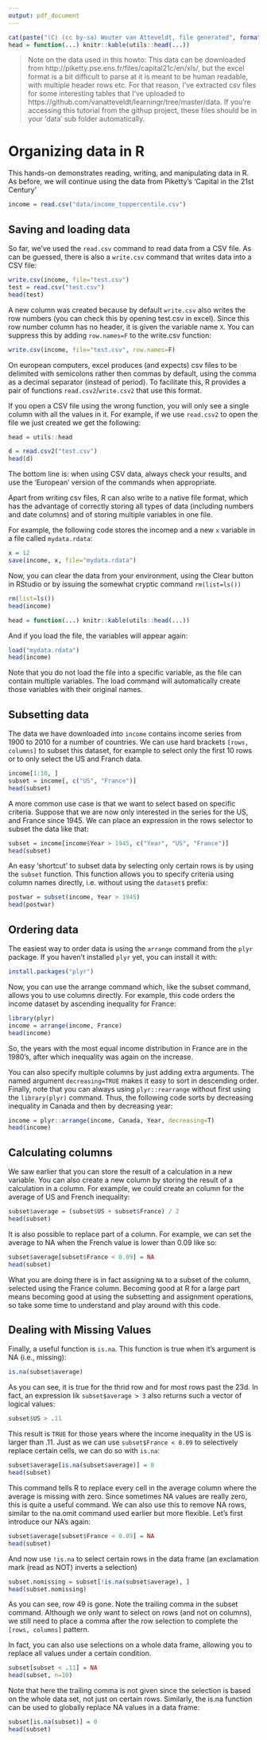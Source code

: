 ```yaml
---
output: pdf_document
---
```

```r
cat(paste("(C) (cc by-sa) Wouter van Atteveldt, file generated", format(Sys.Date(), format="%B %d %Y")))
head = function(...) knitr::kable(utils::head(...))
```

> Note on the data used in this howto: 
> This data can be downloaded from http://piketty.pse.ens.fr/files/capital21c/en/xls/, 
> but the excel format is a bit difficult to parse at it is meant to be human readable, with multiple header rows etc. 
> For that reason, I've extracted csv files for some interesting tables that I've uploaded to 
> https://github.com/vanatteveldt/learningr/tree/master/data.
> If you're accessing this tutorial from the githup project, these files should be in your 'data' sub folder automatically.

Organizing data in R
====================

This hands-on demonstrates reading, writing, and manipulating data in R.
As before, we will continue using the data from Piketty's 'Capital in the 21st Century' 


```r
income = read.csv("data/income_toppercentile.csv")
```


Saving and loading data
-----

So far, we've used the `read.csv` command to read data from a CSV file.
As can be guessed, there is also a `write.csv` command that writes data into a CSV file:

```r
write.csv(income, file="test.csv")
test = read.csv("test.csv")
head(test)
```

A new column was created because by default `write.csv` also writes the row numbers
(you can check this by opening test.csv in excel).
Since this row number column has no header, it is given the variable name `X`.
You can suppress this by adding `row.names=F` to the write.csv function:

```r
write.csv(income, file="test.csv", row.names=F)
```

On european computers, excel produces (and expects) csv files to be delimited with semicolons rather then commas by default,
using the comma as a decimal separator (instead of period).
To facilitate this, R provides a pair of functions `read.csv2`/`write.csv2` that use this format. 

If you open a CSV file using the wrong function, you will only see a single column with all the values in it.
For example, if we  use `read.csv2` to  open the file we just created we get the following:

```r
head = utils::head
```

```r
d = read.csv2("test.csv")
head(d)
```

The bottom line is: when using CSV data, always check your results, and use the 'European' version of the commands when appropriate.

Apart from writing csv files, R can also write to a native file format, which has the advantage of correctly storing all types of data (including numbers and date columns) and of storing multiple variables in one file.

For example, the following code stores the incomep and a new `x` variable in a file called `mydata.rdata`:

```r
x = 12
save(income, x, file="mydata.rdata")
```

Now, you can clear the data from your environment, using the Clear button in RStudio or by issuing the somewhat cryptic command `rm(list=ls())`

```r
rm(list=ls())
head(income)
```

```r
head = function(...) knitr::kable(utils::head(...))
```

And if you load the file, the variables will appear again:

```r
load("mydata.rdata")
head(income)
```

Note that you do not load the file into a specific variable, as the file can contain multiple variables. 
The load command will automatically create those variables with their original names. 

Subsetting data
-----

The data we have downloaded into `income` contains income series from 1900 to 2010 for a number of countries. 
We can use hard brackets `[rows, columns]` to subset this dataset, for example to select only the first 10 rows or to only select the US and Franch data. 

```r
income[1:10, ]
subset = income[, c("US", "France")]
head(subset)
```

A more common use case is that we want to select based on specific criteria. 
Suppose that we are now only interested in the series for the US, and France since 1945. 
We can place an expression in the rows selector to subset the data like that:

```r
subset = income[income$Year > 1945, c("Year", "US", "France")]
head(subset)
```

An easy 'shortcut' to subset data by selecting only certain rows is by using the `subset` function.
This function allows you to specify criteria using column names directly, i.e. without using the `dataset$` prefix:

```r
postwar = subset(income, Year > 1945)
head(postwar)
```


Ordering data
----

The easiest way to order data is using the `arrange` command from the `plyr` package. 
If you haven't installed `plyr` yet, you can install it with:

```r
install.packages("plyr")
```

Now, you can use the arrange command which, like the subset command, allows you to use columns directly.
For example, this code orders the income dataset by ascending inequality for France:

```r
library(plyr)
income = arrange(income, France)
head(income)
```

So, the years with the most equal income distribution in France are in the 1980's, after which inequality was again on the increase.

You can also specify multiple columns by just adding extra arguments. 
The named argument `decreasing=TRUE` makes it easy to sort in descending order.
Finally, note that you can always using `plyr::rearrange` without first using the `library(plyr)` command.
Thus, the following code sorts by decreasing inequality in Canada and then by decreasing year:

```r
income = plyr::arrange(income, Canada, Year, decreasing=T)
head(income)
```

Calculating columns
----

We saw earlier that you can store the result of a calculation in a new variable.
You can also create a new column by storing the result of a calculation in a column.
For example, we could create an column for the average of US and French inequality:

```r
subset$average = (subset$US + subset$France) / 2
head(subset)
```

It is also possible to replace part of a column. 
For example, we can set the average to NA when the French value is lower than 0.09 like so:

```r
subset$average[subset$France < 0.09] = NA
head(subset)
```

What you are doing there is in fact assigning `NA` to a subset of the column, selected using the France column. 
Becoming good at R for a large part means becoming good at using the subsetting and assignment operations,
so take some time to understand and play around with this code.

Dealing with Missing Values
----

Finally, a useful function is `is.na`. This function is true when it's argument is NA (i.e., missing):

```r
is.na(subset$average)
```

As you can see, it is true for the thrid row and for most rows past the 23d. 
In fact, an expression lik `subset$average > 3` also returns such a vector of logical values:

```r
subset$US > .11
```

This result is `TRUE` for those years where the income inequality in the US is larger than .11. 
Just as we can use `subset$France < 0.09` to selectively replace certain cells, we can do so with `is.na`:

```r
subset$average[is.na(subset$average)] = 0
head(subset)
```

This command tells R to replace every cell in the average column where the average is missing with zero. 
Since sometimes NA values are really zero, this is quite a useful command. 
We can also use this to remove NA rows, similar to the na.omit command used earlier but more flexible.
Let's first introduce our NA's again:

```r
subset$average[subset$France < 0.09] = NA
head(subset)
```

And now use `!is.na` to select certain rows in the data frame (an exclamation mark (read as NOT) inverts a selection)

```r
subset.nomissing = subset[!is.na(subset$average), ]
head(subset.nomissing)
```

As you can see, row 49 is gone. Note the trailing comma in the subset command. Although we only want to select on rows (and not on columns), we still need to place a comma after the row selection to complete the `[rows, columns]` pattern.

In fact, you can also use selections on a whole data frame, allowing you to replace all values under a certain condition.

```r
subset[subset < .11] = NA
head(subset, n=10)
```

Note that here the trailing comma is not given since the selection is based on the whole data set, not just on certain rows.
Similarly, the is.na function can be used to globally replace NA values in a data frame:

```r
subset[is.na(subset)] = 0
head(subset)
```


